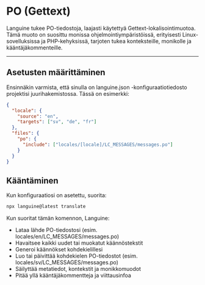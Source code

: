 # PO (Gettext)

Languine tukee PO-tiedostoja, laajasti käytettyä Gettext-lokalisointimuotoa. Tämä muoto on suosittu monissa ohjelmointiympäristöissä, erityisesti Linux-sovelluksissa ja PHP-kehyksissä, tarjoten tukea konteksteille, monikolle ja kääntäjäkommenteille.

---

## Asetusten määrittäminen

Ensinnäkin varmista, että sinulla on languine.json -konfiguraatiotiedosto projektisi juurihakemistossa. Tässä on esimerkki:

```json
{
  "locale": {
    "source": "en",
    "targets": ["sv", "de", "fr"]
  },
  "files": {
    "po": {
      "include": ["locales/[locale]/LC_MESSAGES/messages.po"]
    }
  }
}
```

## Kääntäminen

Kun konfiguraatiosi on asetettu, suorita:

```bash
npx languine@latest translate
```

Kun suoritat tämän komennon, Languine:

- Lataa lähde PO-tiedostosi (esim. locales/en/LC_MESSAGES/messages.po)
- Havaitsee kaikki uudet tai muokatut käännöstekstit
- Generoi käännökset kohdekielillesi
- Luo tai päivittää kohdekielen PO-tiedostot (esim. locales/sv/LC_MESSAGES/messages.po)
- Säilyttää metatiedot, kontekstit ja monikkomuodot
- Pitää yllä kääntäjäkommentteja ja viittausinfoa
